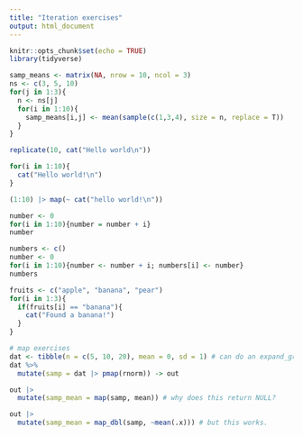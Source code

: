 ```yaml
---
title: "Iteration exercises"
output: html_document
---
```


```r
knitr::opts_chunk$set(echo = TRUE)
library(tidyverse)
```


```r
samp_means <- matrix(NA, nrow = 10, ncol = 3)
ns <- c(3, 5, 10)
for(j in 1:3){
  n <- ns[j]
  for(i in 1:10){
    samp_means[i,j] <- mean(sample(c(1,3,4), size = n, replace = T))
  }
}
```



```r
replicate(10, cat("Hello world\n"))

for(i in 1:10){
  cat("Hello world!\n")
}

(1:10) |> map(~ cat("hello world!\n"))

number <- 0
for(i in 1:10){number = number + i}
number

numbers <- c()
number <- 0
for(i in 1:10){number <- number + i; numbers[i] <- number}
numbers

fruits <- c("apple", "banana", "pear")
for(i in 1:3){
  if(fruits[i] == "banana"){
    cat("Found a banana!")
  }
}

```


```r
# map exercises
dat <- tibble(n = c(5, 10, 20), mean = 0, sd = 1) # can do an expand_grid
dat %>% 
  mutate(samp = dat |> pmap(rnorm)) -> out 

out |> 
  mutate(samp_mean = map(samp, mean)) # why does this return NULL?

out |> 
  mutate(samp_mean = map_dbl(samp, ~mean(.x))) # but this works.
```

